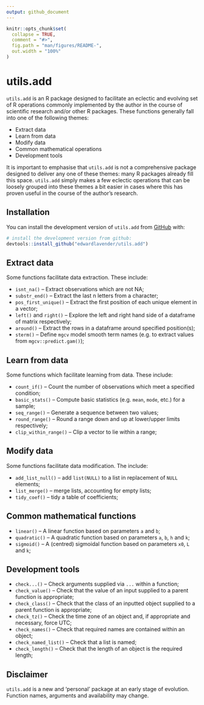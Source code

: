```yaml
---
output: github_document
---
```


```r
knitr::opts_chunk$set(
  collapse = TRUE,
  comment = "#>",
  fig.path = "man/figures/README-",
  out.width = "100%"
)
```

# utils.add

<!-- badges: start -->
<!-- badges: end -->

`utils.add` is an R package designed to facilitate an eclectic and evolving set of R operations commonly implemented by the author in the course of scientific research and/or other R packages. These functions generally fall into one of the following themes:

* Extract data
* Learn from data
* Modify data
* Common mathematical operations
* Development tools

It is important to emphasise that `utils.add` is not a comprehensive package designed to deliver any one of these themes: many R packages already fill this space. `utils.add` simply makes a few eclectic operations that can be loosely grouped into these themes a bit easier in cases where this has proven useful in the course of the author's research. 

## Installation

You can install the development version of `utils.add` from [GitHub](https://github.com/) with:

``` r
# install the development version from github:
devtools::install_github("edwardlavender/utils.add")
```

## Extract data

Some functions facilitate data extraction. These include: 
  
  * `isnt_na()` -- Extract observations which are not NA;
  * `substr_end()` -- Extract the last n letters from a character;
  * `pos_first_unique()` -- Extract the first position of each unique element in a vector;
  * `left()` and `right()` -- Explore the left and right hand side of a dataframe of matrix respectively;
  * `around()` -- Extract the rows in a dataframe around specified position(s);
  * `sterm()` -- Define `mgcv` model smooth term names (e.g. to extract values from `mgcv::predict.gam()`);

## Learn from data

Some functions which facilitate learning from data. These include: 

  * `count_if()` -- Count the number of observations which meet a specified condition;
  * `basic_stats()` -- Compute basic statistics (e.g. `mean`, `mode`, etc.) for a sample;
  * `seq_range()` -- Generate a sequence between two values; 
  * `round_range()` -- Round a range down and up at lower/upper limits respectively;
  * `clip_within_range()` -- Clip a vector to lie within a range; 
  
## Modify data

Some functions facilitate data modification. The include: 

  * `add_list_null()` -- add `list(NULL)` to a list in replacement of `NULL` elements;
  * `list_merge()` -- merge lists, accounting for empty lists;
  * `tidy_coef()` -- tidy a table of coefficients;

## Common mathematical functions

* `linear()` -- A linear function based on parameters `a` and `b`;
* `quadratic()` -- A quadratic function based on parameters `a`, `b`, `h` and `k`;
* `sigmoid()` -- A (centred) sigmoidal function based on parameters `x0`, `L` and `k`;

## Development tools

* `check...()` -- Check arguments supplied via `...` within a function;
* `check_value()` -- Check that the value of an input supplied to a parent function is appropriate;
* `check_class()` -- Check that the class of an inputted object supplied to a parent function is appropriate;
* `check_tz()` -- Check the time zone of an object and, if appropriate and necessary, force UTC;
* `check_names()` -- Check that required names are contained within an object;
* `check_named_list()` -- Check that a list is named; 
* `check_length()` -- Check that the length of an object is the required length;

## Disclaimer

`utils.add` is a new and 'personal' package at an early stage of evolution. Function names, arguments and availability may change. 
